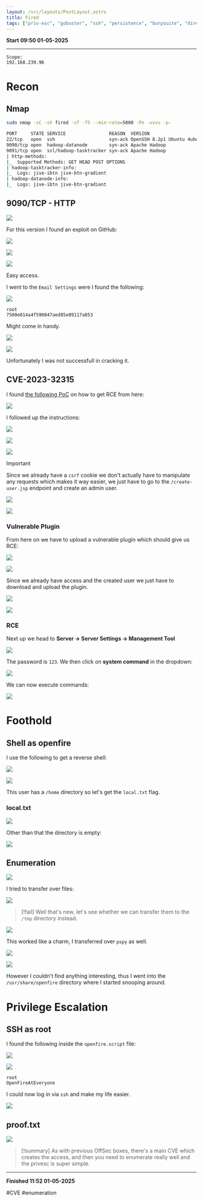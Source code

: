```yaml
---
layout: /src/layouts/PostLayout.astro
title: Fired
tags: ["priv-esc", "gobuster", "ssh", "persistence", "burpsuite", "directory-traversal"]
---
```


**Start 09:50 01-05-2025**

---
```
Scope:
192.168.239.96
```
# Recon
## Nmap

```bash
sudo nmap -sC -sV fired -sT -T5 --min-rate=5000 -Pn -vvvv -p-

PORT     STATE SERVICE                REASON  VERSION                                                                                       
22/tcp   open  ssh                    syn-ack OpenSSH 8.2p1 Ubuntu 4ubuntu0.11 (Ubuntu Linux; protocol 2.0)                                 
9090/tcp open  hadoop-datanode        syn-ack Apache Hadoop                                                                                 
9091/tcp open  ssl/hadoop-tasktracker syn-ack Apache Hadoop
| http-methods: 
|_  Supported Methods: GET HEAD POST OPTIONS
| hadoop-tasktracker-info: 
|_  Logs: jive-ibtn jive-btn-gradient
| hadoop-datanode-info: 
|_  Logs: jive-ibtn jive-btn-gradient
```

## 9090/TCP - HTTP

![](../../../assets/99cd6dfdc8160bee53d7af0ba6c8c1d9.png)

For this version I found an exploit on GitHub:

![](../../../assets/876beb4df8415e5d3dbfab3a4895c1ea.png)

![](../../../assets/25407632b5605ad999bd97a11f802179.png)

![](../../../assets/3b24f44db2130ca0af0db991e4228471.png)

Easy access.

I went to the `Email Settings` were I found the following:

![](../../../assets/97693cde0d44016523fced9512beb3fb.png)

```
root
7500e014a4f590847aed85e89117a853
```

Might come in handy.

![](../../../assets/00ff94eb010bd2d313e749a7bdf52740.png)

![](../../../assets/c749722a5ee6460032f9fee16d204617.png)

Unfortunately I was not successfull in cracking it.

## CVE-2023-32315

I found [the following PoC](https://www.vicarius.io/vsociety/posts/cve-2023-32315-path-traversal-in-openfire-leads-to-rce) on how to get RCE from here:

![](../../../assets/d34ef500d4f71a46c8b683761acd1c05.png)

I followed up the instructions:

![](../../../assets/bd563fd6c5e57f02fc5cca8237f95c2a.png)

![](../../../assets/43bfd9034db45c98c11ee7e4b7235dc3.png)

![](../../../assets/a26f34dc41e798a87ce1b3478b0785d8.png)

>[!important]
>Since we already have a `csrf` cookie we don't actually have to manipulate any requests which makes it way easier, we just have to go to the `/create-user.jsp` endpoint and create an admin user.

![](../../../assets/b30e1ccabe2f20e2f95fd893af612e0b.png)

![](../../../assets/83b00df8e3c1d7e05be3a601c382e0f8.png)


### Vulnerable Plugin

From here on we have to upload a vulnerable plugin which should give us RCE:

![](../../../assets/d2958d6d177cfb91e4f8d90a09da5c63.png)

![](../../../assets/84c83a0aadb3780333adb9574a3958c5.png)

Since we already have access and the created user we just have to download and upload the plugin.

![](../../../assets/9211911e6971f43ccc987f087cb082a8.png)

![](../../../assets/33288d43ea48428f22b91f2b0963095b.png)

### RCE

Next up we head to **Server -> Server Settings -> Management Tool**

![](../../../assets/f0158ed59d81c9440d9b0b7c3fbe6cbc.png)

The password is `123`. We then click on **system command** in the dropdown:

![](../../../assets/053cb91bb31b61de9bcd3c6447023289.png)

We can now execute commands:

![](../../../assets/94c68102884d2addfd631ec959518139.png)

# Foothold
## Shell as openfire

I use the following to get a reverse shell:

![](../../../assets/4f0c4053f1e84edd41212593d47f1244.png)

![](../../../assets/a1298948098fdcbbdb258e051efc16ca.png)

This user has a `/home` directory so let's get the `local.txt` flag.

### local.txt

![](../../../assets/eacac8c182d3f8791b690b483bda8e0a.png)

Other than that the directory is empty:

![](../../../assets/d292712c96f9e2dadf716df578001565.png)

## Enumeration

![](../../../assets/b53a718eb65ced8dd928542291a425fc.png)

I tried to transfer over files:

![](../../../assets/3f92b3ccbcbb66ea6099240e8ea27b0e.png)

>[!fail]
>Well that's new, let's see whether we can transfer them to the `/tmp` directory instead.

![](../../../assets/48d641d441b01d4c6caafc844509a60f.png)

This worked like a charm, I transferred over `pspy` as well.

![](../../../assets/5b2c5bb2ae931c179389091b0629056c.png)

![](../../../assets/ff2d6a712d0d3a6c67eeef78272627ce.png)

However I couldn't find anything interesting, thus I went into the `/usr/share/openfire` directory where I started snooping around.


# Privilege Escalation
## SSH as root

I found the following inside the `openfire.script` file:

![](../../../assets/7ff92e8353e98dff09673ace3e39905e.png)

![](../../../assets/8455fd2c8bde9ba3c2665d636565840c.png)

```
root
OpenFireAtEveryone
```

I could now log in via `ssh` and make my life easier.

![](../../../assets/25951ffb5307e4719e5b537e598ef75f.png)

## proof.txt

![](../../../assets/454f444044f7ff0c30202fd045ce5dc6.png)

>[!summary]
>As with previous OffSec boxes, there's a main CVE which creates the access, and then you need to enumerate really well and the privesc is super simple.

---

**Finished 11:52 01-05-2025**

[^Links]: [[OSCP Prep]]

#CVE #enumeration 